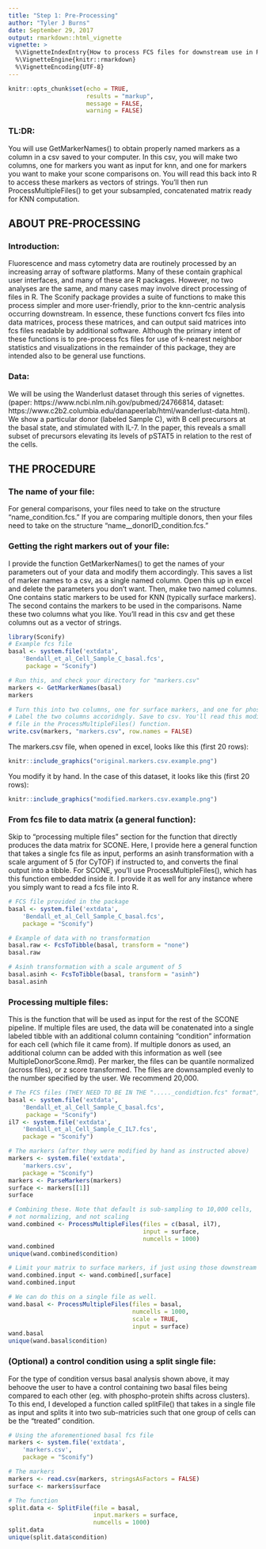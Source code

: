 ```yaml
---
title: "Step 1: Pre-Processing"
author: "Tyler J Burns"
date: September 29, 2017
output: rmarkdown::html_vignette
vignette: >
  %\VignetteIndexEntry{How to process FCS files for downstream use in R}
  %\VignetteEngine{knitr::rmarkdown}
  %\VignetteEncoding{UTF-8}
---
```


```r
knitr::opts_chunk$set(echo = TRUE, 
                      results = "markup", 
                      message = FALSE, 
                      warning = FALSE)
```

### TL:DR:  
You will use GetMarkerNames() to obtain properly named markers as a column in a 
csv saved to your computer. In this csv, you will make two columns, one for 
markers you want as input for knn, and one for markers you want to make your 
scone comparisons on. You will read this back into R to access these markers as 
vectors of strings. You'll then run ProcessMultipleFiles() to get your 
subsampled, concatenated matrix ready for KNN computation. 

## ABOUT PRE-PROCESSING 

### Introduction:  
Fluorescence and mass cytometry data are routinely processed by an increasing 
array of software platforms. Many of these contain graphical user interfaces, 
and many of these are R packages. However, no two analyses are the same, and 
many cases may involve direct processing of files in R. The Sconify package 
provides a suite of functions to make this process simpler and more 
user-friendly, prior to the knn-centric analysis occurring downstream. In 
essence, these functions convert fcs files into data matrices, process these 
matrices, and can output said matrices into fcs files readable by additional 
software. Although the primary intent of these functions is to pre-process fcs 
files for use of k-nearest neighbor statistics and visualizations in the 
remainder of this package, they are intended also to be general use functions. 

### Data:   
We will be using the Wanderlust dataset through this series of vignettes. 
(paper: https://www.ncbi.nlm.nih.gov/pubmed/24766814, dataset: 
https://www.c2b2.columbia.edu/danapeerlab/html/wanderlust-data.html). We show a 
particular donor (labeled Sample C), with B cell precursors at the basal state, 
and stimulated with IL-7. In the paper, this reveals a small subset of 
precursors elevating its levels of pSTAT5 in relation to the rest of the cells. 

## THE PROCEDURE

### The name of your file:   
For general comparisons, your files need to take on the structure 
"name_condition.fcs." If you are comparing multiple donors, then your files 
need to take on the structure "name__donorID_condition.fcs."

### Getting the right markers out of your file:  
I provide the function GetMarkerNames() to get the names of your parameters out 
of your data and modify them accordingly. This saves a list of marker names to 
a csv, as a single named column. Open this up in excel and delete the 
parameters you don't want. Then, make two named columns. One contains static 
markers to be used for KNN (typically surface markers). The second contains the 
markers to be used in the comparisons. Name these two columns what you like. 
You'll read in this csv and get these columns out as a vector of strings. 


```r
library(Sconify)
# Example fcs file
basal <- system.file('extdata',
    'Bendall_et_al_Cell_Sample_C_basal.fcs',
     package = "Sconify")

# Run this, and check your directory for "markers.csv"
markers <- GetMarkerNames(basal)
markers
```

```r
# Turn this into two columns, one for surface markers, and one for phosphos
# Label the two columns accoridngly. Save to csv. You'll read this modified
# file in the ProcessMultipleFiles() function.
write.csv(markers, "markers.csv", row.names = FALSE)
```



The markers.csv file, when opened in excel, looks like this (first 20 rows): 

```r
knitr::include_graphics("original.markers.csv.example.png")

```

You modify it by hand. In the case of this dataset, it looks like this (first 
20 rows):

```r
knitr::include_graphics("modified.markers.csv.example.png")

```


### From fcs file to data matrix (a general function):  
Skip to "processing multiple files" section for the function that directly 
produces the data matrix for SCONE. Here, I provide here a general function 
that takes a single fcs file as input, performs an asinh transformation with a 
scale argument of 5 (for CyTOF) if instructed to, and converts the final output 
into a tibble. For SCONE, you'll use ProcessMultipleFiles(), which has this 
function embedded inside it. I provide it as well for any instance where you 
simply want to read a fcs file into R. 


```r

# FCS file provided in the package
basal <- system.file('extdata',
    'Bendall_et_al_Cell_Sample_C_basal.fcs',
    package = "Sconify")

# Example of data with no transformation
basal.raw <- FcsToTibble(basal, transform = "none")
basal.raw

# Asinh transformation with a scale argument of 5
basal.asinh <- FcsToTibble(basal, transform = "asinh")
basal.asinh

```

### Processing multiple files:  
This is the function that will be used as input for the rest of the SCONE 
pipeline. If multiple files are used, the data will be conatenated into a 
single labeled tibble with an additional column containing "condition" 
information for each cell (which file it came from). If multiple donors as 
used, an additional column can be added with this information as well (see 
MultipleDonorScone.Rmd). Per marker, the files can be quantile normalized 
(across files), or z score transformed. The files are downsampled evenly to the 
number specified by the user. We recommend 20,000. 

```r
# The FCS files (THEY NEED TO BE IN THE "....._condidtion.fcs" format")
basal <- system.file('extdata',
    'Bendall_et_al_Cell_Sample_C_basal.fcs',
     package = "Sconify")
il7 <- system.file('extdata',
    'Bendall_et_al_Cell_Sample_C_IL7.fcs',
    package = "Sconify")

# The markers (after they were modified by hand as instructed above)
markers <- system.file('extdata',
    'markers.csv',
    package = "Sconify")
markers <- ParseMarkers(markers)
surface <- markers[[1]]
surface
```
```r
# Combining these. Note that default is sub-sampling to 10,000 cells, 
# not normalizing, and not scaling
wand.combined <- ProcessMultipleFiles(files = c(basal, il7), 
                                      input = surface, 
                                      numcells = 1000)
wand.combined
unique(wand.combined$condition)

# Limit your matrix to surface markers, if just using those downstream
wand.combined.input <- wand.combined[,surface]
wand.combined.input
```

```r
# We can do this on a single file as well. 
wand.basal <- ProcessMultipleFiles(files = basal, 
                                   numcells = 1000, 
                                   scale = TRUE, 
                                   input = surface)
wand.basal
unique(wand.basal$condition)

```

### (Optional) a control condition using a split single file:  
For the type of condition versus basal analysis shown above, it may behoove the 
user to have a control containing two basal files being compared to each other 
(eg. with phospho-protein shifts across clusters). To this end, I developed a 
function called splitFile() that takes in a single file as input and splits it 
into two sub-matricies such that one group of cells can be the "treated" 
condition. 

```r
# Using the aforementioned basal fcs file
markers <- system.file('extdata',
    'markers.csv',
    package = "Sconify")

# The markers
markers <- read.csv(markers, stringsAsFactors = FALSE)
surface <- markers$surface

# The function
split.data <- SplitFile(file = basal, 
                        input.markers = surface, 
                        numcells = 1000)
split.data
unique(split.data$condition)
```


